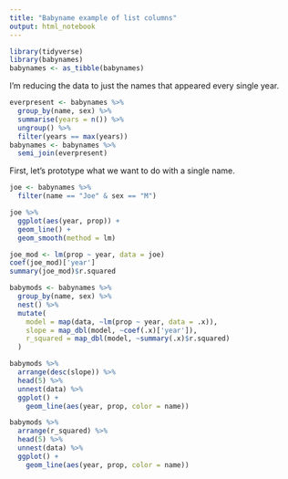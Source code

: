 ```yaml
---
title: "Babyname example of list columns"
output: html_notebook
---
```


```r
library(tidyverse)
library(babynames)
babynames <- as_tibble(babynames)
```

I'm reducing the data to just the names that appeared every single year.

```r
everpresent <- babynames %>% 
  group_by(name, sex) %>% 
  summarise(years = n()) %>% 
  ungroup() %>% 
  filter(years == max(years))
babynames <- babynames %>% 
  semi_join(everpresent)
```

First, let's prototype what we want to do with a single name.

```r
joe <- babynames %>% 
  filter(name == "Joe" & sex == "M")
```

```r
joe %>% 
  ggplot(aes(year, prop)) +
  geom_line() +
  geom_smooth(method = lm)
```

```r
joe_mod <- lm(prop ~ year, data = joe)
coef(joe_mod)['year']
summary(joe_mod)$r.squared
```

```r
babymods <- babynames %>% 
  group_by(name, sex) %>% 
  nest() %>% 
  mutate(
    model = map(data, ~lm(prop ~ year, data = .x)),
    slope = map_dbl(model, ~coef(.x)['year']),
    r_squared = map_dbl(model, ~summary(.x)$r.squared)
  )
```

```r
babymods %>% 
  arrange(desc(slope)) %>% 
  head(5) %>% 
  unnest(data) %>% 
  ggplot() +
    geom_line(aes(year, prop, color = name))
```

```r
babymods %>% 
  arrange(r_squared) %>% 
  head(5) %>% 
  unnest(data) %>% 
  ggplot() +
    geom_line(aes(year, prop, color = name))
```
